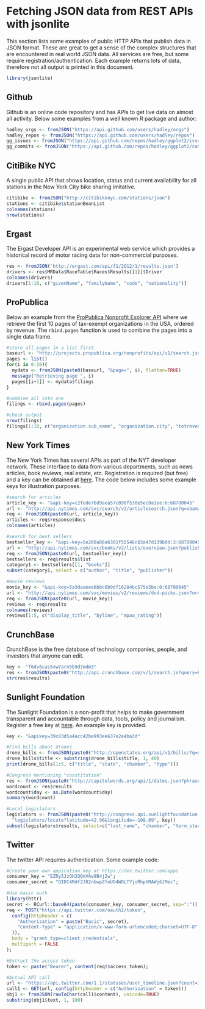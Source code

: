 <!--
%\VignetteEngine{knitr::knitr}
%\VignetteIndexEntry{Fetching JSON data from REST APIs}
-->

# Fetching JSON data from REST APIs with jsonlite

This section lists some examples of public HTTP APIs that publish data in JSON format. These are great to get a sense of the complex structures that are encountered in real world JSON data. All services are free, but some require registration/authentication. Each example returns lots of data, therefore not all output is printed in this document.

```r
library(jsonlite)
```

## Github

Github is an online code repository and has APIs to get live data on almost all activity. Below some examples from a well known R package and author:

```r
hadley_orgs <- fromJSON("https://api.github.com/users/hadley/orgs")
hadley_repos <- fromJSON("https://api.github.com/users/hadley/repos")
gg_issues <- fromJSON("https://api.github.com/repos/hadley/ggplot2/issues")
gg_commits <- fromJSON("https://api.github.com/repos/hadley/ggplot2/commits")
```

## CitiBike NYC

A single public API that shows location, status and current availability for all stations in the New York City bike sharing imitative. 

```r
citibike <- fromJSON("http://citibikenyc.com/stations/json")
stations <- citibike$stationBeanList
colnames(stations)
nrow(stations)
```

## Ergast

The Ergast Developer API is an experimental web service which provides a historical record of motor racing data for non-commercial purposes.

```r
res <- fromJSON('http://ergast.com/api/f1/2012/1/results.json')
drivers <- res$MRData$RaceTable$Races$Results[[1]]$Driver
colnames(drivers)
drivers[1:10, c("givenName", "familyName", "code", "nationality")]
```


## ProPublica

Below an example from the [ProPublica Nonprofit Explorer API](http://projects.propublica.org/nonprofits/api) where we retrieve the first 10 pages of tax-exempt organizations in the USA, ordered by revenue. The `rbind.pages` function is used to combine the pages into a single data frame.


```r
#store all pages in a list first
baseurl <- "http://projects.propublica.org/nonprofits/api/v1/search.json?order=revenue&sort_order=desc"
pages <- list()
for(i in 0:10){
  mydata <- fromJSON(paste0(baseurl, "&page=", i), flatten=TRUE)
  message("Retrieving page ", i)
  pages[[i+1]] <- mydata$filings
}

#combine all into one 
filings <- rbind.pages(pages)

#check output
nrow(filings)
filings[1:10, c("organization.sub_name", "organization.city", "totrevenue")]
```


## New York Times

The New York Times has several APIs as part of the NYT developer network. These interface to data from various departments, such as news articles, book reviews, real estate, etc. Registration is required (but free) and a key can be obtained at [here](http://developer.nytimes.com/docs/reference/keys). The code below includes some example keys for illustration purposes.
 
```r
#search for articles
article_key <- "&api-key=c2fede7bd9aea57c898f538e5ec0a1ee:6:68700045"
url <- "http://api.nytimes.com/svc/search/v2/articlesearch.json?q=obamacare+socialism"
req <- fromJSON(paste0(url, article_key))
articles <- req$response$docs
colnames(articles)

#search for best sellers
bestseller_key <- "&api-key=5e260a86a6301f55546c83a47d139b0d:3:68700045"
url <- "http://api.nytimes.com/svc/books/v2/lists/overview.json?published_date=2013-01-01"
req <- fromJSON(paste0(url, bestseller_key))
bestsellers <- req$results$list
category1 <- bestsellers[[1, "books"]]
subset(category1, select = c("author", "title", "publisher"))

#movie reviews
movie_key <- "&api-key=5a3daaeee6bbc6b9df16284bc575e5ba:0:68700045"
url <- "http://api.nytimes.com/svc/movies/v2/reviews/dvd-picks.json?order=by-date"
req <- fromJSON(paste0(url, movie_key))
reviews <- req$results
colnames(reviews)
reviews[1:5, c("display_title", "byline", "mpaa_rating")]

```

## CrunchBase

CrunchBase is the free database of technology companies, people, and investors that anyone can edit.

```r
key <- "f6dv6cas5vw7arn5b9d7mdm3"
res <- fromJSON(paste0("http://api.crunchbase.com/v/1/search.js?query=R&api_key=", key))
str(res$results)
```

## Sunlight Foundation

The Sunlight Foundation is a non-profit that helps to make government transparent and accountable through data, tools, policy and journalism. Register a free key at [here](http://sunlightfoundation.com/api/accounts/register/). An example key is provided.

```r
key <- "&apikey=39c83d5a4acc42be993ee637e2e4ba3d"

#Find bills about drones
drone_bills <- fromJSON(paste0("http://openstates.org/api/v1/bills/?q=drone", key))
drone_bills$title <- substring(drone_bills$title, 1, 40)
print(drone_bills[1:5, c("title", "state", "chamber", "type")])

#Congress mentioning "constitution"
res <- fromJSON(paste0("http://capitolwords.org/api/1/dates.json?phrase=immigration", key))
wordcount <- res$results
wordcount$day <- as.Date(wordcount$day)
summary(wordcount)

#Local legislators
legislators <- fromJSON(paste0("http://congress.api.sunlightfoundation.com/",
  "legislators/locate?latitude=42.96&longitude=-108.09", key))
subset(legislators$results, select=c("last_name", "chamber", "term_start", "twitter_id"))
```

## Twitter

The twitter API requires \texttt{OAuth2} authentication. Some example code:

```r
#Create your own appication key at https://dev.twitter.com/apps
consumer_key = "EZRy5JzOH2QQmVAe9B4j2w";
consumer_secret = "OIDC4MdfZJ82nbwpZfoUO4WOLTYjoRhpHRAWj6JMec";

#Use basic auth
library(httr)
secret <- RCurl::base64(paste(consumer_key, consumer_secret, sep=":"));
req <- POST("https://api.twitter.com/oauth2/token", 
  config(httpheader = c(
    "Authorization" = paste("Basic", secret), 
    "Content-Type" = "application/x-www-form-urlencoded;charset=UTF-8"
  )),
  body = "grant_type=client_credentials",
  multipart = FALSE
);

#Extract the access token
token <- paste("Bearer", content(req)$access_token);

#Actual API call
url <- "https://api.twitter.com/1.1/statuses/user_timeline.json?count=10&screen_name=Rbloggers"
call1 <- GET(url, config(httpheader = c("Authorization" = token)))
obj1 <- fromJSON(rawToChar(call1$content), unicode=TRUE)
substring(obj1$text, 1, 100)
```


